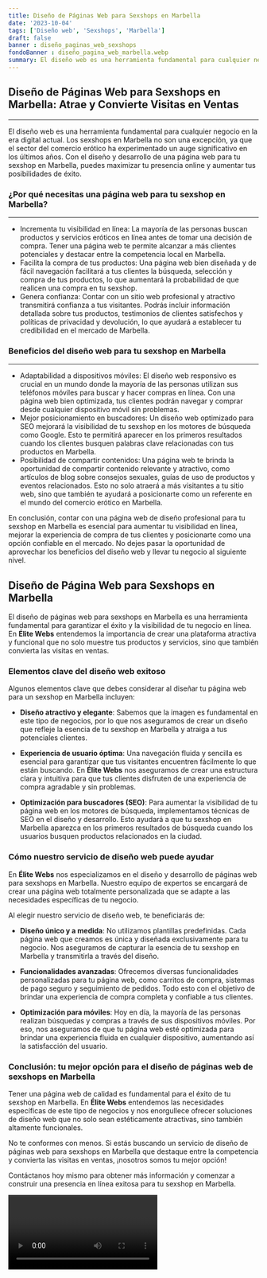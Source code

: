 ```yaml
---
title: Diseño de Páginas Web para Sexshops en Marbella
date: '2023-10-04'
tags: ['Diseño web', 'Sexshops', 'Marbella']
draft: false
banner : diseño_paginas_web_sexshops
fondoBanner : diseño_pagina_web_marbella.webp
summary: El diseño web es una herramienta fundamental para cualquier negocio en la era digital actual. Los sexshops en Marbella no son una excepción, ya que el sector del comercio erótico ha experimentado un auge significativo en los últimos años. Con el diseño y desarrollo de una página web para tu sexshop en Marbella, puedes maximizar tu presencia online y aumentar tus posibilidades de éxito.
---
```


## **Diseño de Páginas Web para Sexshops en Marbella: Atrae y Convierte Visitas en Ventas**
---

El diseño web es una herramienta fundamental para cualquier negocio en la era digital actual. Los sexshops en Marbella no son una excepción, ya que el sector del comercio erótico ha experimentado un auge significativo en los últimos años. Con el diseño y desarrollo de una página web para tu sexshop en Marbella, puedes maximizar tu presencia online y aumentar tus posibilidades de éxito.

### **¿Por qué necesitas una página web para tu sexshop en Marbella?**
---
- Incrementa tu visibilidad en línea: La mayoría de las personas buscan productos y servicios eróticos en línea antes de tomar una decisión de compra. Tener una página web te permite alcanzar a más clientes potenciales y destacar entre la competencia local en Marbella.
- Facilita la compra de tus productos: Una página web bien diseñada y de fácil navegación facilitará a tus clientes la búsqueda, selección y compra de tus productos, lo que aumentará la probabilidad de que realicen una compra en tu sexshop.
- Genera confianza: Contar con un sitio web profesional y atractivo transmitirá confianza a tus visitantes. Podrás incluir información detallada sobre tus productos, testimonios de clientes satisfechos y políticas de privacidad y devolución, lo que ayudará a establecer tu credibilidad en el mercado de Marbella.

### **Beneficios del diseño web para tu sexshop en Marbella**
---
- Adaptabilidad a dispositivos móviles: El diseño web responsivo es crucial en un mundo donde la mayoría de las personas utilizan sus teléfonos móviles para buscar y hacer compras en línea. Con una página web bien optimizada, tus clientes podrán navegar y comprar desde cualquier dispositivo móvil sin problemas.
- Mejor posicionamiento en buscadores: Un diseño web optimizado para SEO mejorará la visibilidad de tu sexshop en los motores de búsqueda como Google. Esto te permitirá aparecer en los primeros resultados cuando los clientes busquen palabras clave relacionadas con tus productos en Marbella.
- Posibilidad de compartir contenidos: Una página web te brinda la oportunidad de compartir contenido relevante y atractivo, como artículos de blog sobre consejos sexuales, guías de uso de productos y eventos relacionados. Esto no solo atraerá a más visitantes a tu sitio web, sino que también te ayudará a posicionarte como un referente en el mundo del comercio erótico en Marbella.

En conclusión, contar con una página web de diseño profesional para tu sexshop en Marbella es esencial para aumentar tu visibilidad en línea, mejorar la experiencia de compra de tus clientes y posicionarte como una opción confiable en el mercado. No dejes pasar la oportunidad de aprovechar los beneficios del diseño web y llevar tu negocio al siguiente nivel.

<GifSeo />

<Cta />

## Diseño de Página Web para Sexshops en Marbella

El diseño de páginas web para sexshops en Marbella es una herramienta fundamental para garantizar el éxito y la visibilidad de tu negocio en línea. En **Élite Webs** entendemos la importancia de crear una plataforma atractiva y funcional que no solo muestre tus productos y servicios, sino que también convierta las visitas en ventas.

### Elementos clave del diseño web exitoso

Algunos elementos clave que debes considerar al diseñar tu página web para un sexshop en Marbella incluyen:

- **Diseño atractivo y elegante**: Sabemos que la imagen es fundamental en este tipo de negocios, por lo que nos aseguramos de crear un diseño que refleje la esencia de tu sexshop en Marbella y atraiga a tus potenciales clientes.

- **Experiencia de usuario óptima**: Una navegación fluida y sencilla es esencial para garantizar que tus visitantes encuentren fácilmente lo que están buscando. En **Élite Webs** nos aseguramos de crear una estructura clara y intuitiva para que tus clientes disfruten de una experiencia de compra agradable y sin problemas.

- **Optimización para buscadores (SEO)**: Para aumentar la visibilidad de tu página web en los motores de búsqueda, implementamos técnicas de SEO en el diseño y desarrollo. Esto ayudará a que tu sexshop en Marbella aparezca en los primeros resultados de búsqueda cuando los usuarios busquen productos relacionados en la ciudad.

### Cómo nuestro servicio de diseño web puede ayudar

En **Élite Webs** nos especializamos en el diseño y desarrollo de páginas web para sexshops en Marbella. Nuestro equipo de expertos se encargará de crear una página web totalmente personalizada que se adapte a las necesidades específicas de tu negocio.

Al elegir nuestro servicio de diseño web, te beneficiarás de:

- **Diseño único y a medida**: No utilizamos plantillas predefinidas. Cada página web que creamos es única y diseñada exclusivamente para tu negocio. Nos aseguramos de capturar la esencia de tu sexshop en Marbella y transmitirla a través del diseño.

- **Funcionalidades avanzadas**: Ofrecemos diversas funcionalidades personalizadas para tu página web, como carritos de compra, sistemas de pago seguro y seguimiento de pedidos. Todo esto con el objetivo de brindar una experiencia de compra completa y confiable a tus clientes.

- **Optimización para móviles**: Hoy en día, la mayoría de las personas realizan búsquedas y compras a través de sus dispositivos móviles. Por eso, nos aseguramos de que tu página web esté optimizada para brindar una experiencia fluida en cualquier dispositivo, aumentando así la satisfacción del usuario.

### Conclusión: tu mejor opción para el diseño de páginas web de sexshops en Marbella

Tener una página web de calidad es fundamental para el éxito de tu sexshop en Marbella. En **Élite Webs** entendemos las necesidades específicas de este tipo de negocios y nos enorgullece ofrecer soluciones de diseño web que no solo sean estéticamente atractivas, sino también altamente funcionales.

No te conformes con menos. Si estás buscando un servicio de diseño de páginas web para sexshops en Marbella que destaque entre la competencia y convierta las visitas en ventas, ¡nosotros somos tu mejor opción!

Contáctanos hoy mismo para obtener más información y comenzar a construir una presencia en línea exitosa para tu sexshop en Marbella.

<Video />

<CtaBot job='Sexshops' city='Marbella'/>

<Gmaps query='Marbella+españa+maps' />